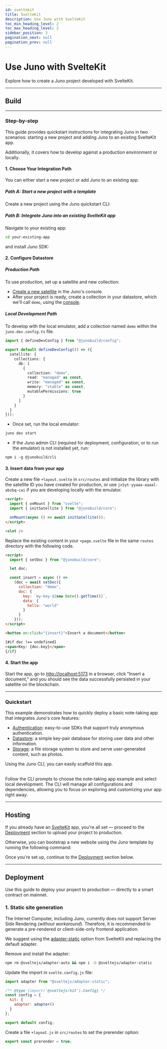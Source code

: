 ```yaml
---
id: sveltekit
title: SvelteKit
description: Use Juno with SvelteKit
toc_min_heading_level: 2
toc_max_heading_level: 2
sidebar_position: 3
pagination_next: null
pagination_prev: null
---
```


# Use Juno with SvelteKit

Explore how to create a Juno project developed with SvelteKit.


<Choice />

---

## Build


<Build />

---

### Step-by-step

This guide provides quickstart instructions for integrating Juno in two scenarios: starting a new project and adding Juno to an existing SvelteKit app.

Additionally, it covers how to develop against a production environment or locally.

#### 1. Choose Your Integration Path

You can either start a new project or add Juno to an existing app.

##### Path A: Start a new project with a template

Create a new project using the Juno quickstart CLI:


<Bash
  npm="npm create juno@latest -- --template sveltekit-starter"
  yarn="yarn create juno -- --template sveltekit-starter"
  pnpm="pnpm create juno -- --template sveltekit-starter"
/>

##### Path B: Integrate Juno into an existing SvelteKit app

Navigate to your existing app:

```bash
cd your-existing-app
```

and install Juno SDK:


<Core />

#### 2. Configure Datastore

##### Production Path

To use production, set up a satellite and new collection:

- [Create a new satellite](../create-a-satellite.mdx) in the Juno's console.
- After your project is ready, create a collection in your datastore, which we'll call `demo`, using the [console](https://console.juno.build).

##### Local Development Path

To develop with the local emulator, add a collection named `demo` within the `juno.dev.config.ts` file.

```typescript
import { defineDevConfig } from "@junobuild/config";

export default defineDevConfig(() => ({
  satellite: {
    collections: {
      db: [
        {
          collection: "demo",
          read: "managed" as const,
          write: "managed" as const,
          memory: "stable" as const,
          mutablePermissions: true
        }
      ]
    }
  }
}));
```

- Once set, run the local emulator:

```bash
juno dev start
```

- If the Juno admin CLI (required for deployment, configuration, or to run the emulator) is not installed yet, run:

```
npm i -g @junobuild/cli
```

#### 3. Insert data from your app

Create a new file `+layout.svelte` in `src/routes` and initialize the library with the satellite ID you have created for production, or use `jx5yt-yyaaa-aaaal-abzbq-cai` if you are developing locally with the emulator.

```html title="+layout.svelte"
<script>
  import { onMount } from "svelte";
  import { initSatellite } from "@junobuild/core";

  onMount(async () => await initSatellite());
</script>

<slot />
```

Replace the existing content in your `+page.svelte` file in the same `routes` directory with the following code.

```html title="+page.svelte"
<script>
  import { setDoc } from "@junobuild/core";

  let doc;

  const insert = async () =>
    (doc = await setDoc({
      collection: "demo",
      doc: {
        key: `my-key-${new Date().getTime()}`,
        data: {
          hello: "world"
        }
      }
    }));
</script>

<button on:click="{insert}">Insert a document</button>

{#if doc !== undefined}
<span>Key: {doc.key}</span>
{/if}
```

#### 4. Start the app

Start the app, go to [http://localhost:5173](http://localhost:5173) in a browser, click "Insert a document," and you should see the data successfully persisted in your satellite on the blockchain.


<WhatsNext />

---

### Quickstart

This example demonstrates how to quickly deploy a basic note-taking app that integrates Juno's core features:

- [Authentication](../build/authentication/index.md): easy-to-use SDKs that support truly anonymous authentication.
- [Datastore](../build/datastore/index.md): a simple key-pair database for storing user data and other information.
- [Storage](../build/storage/index.md): a file storage system to store and serve user-generated content, such as photos.

Using the Juno CLI, you can easily scaffold this app.

<Bash
  npm="npm create juno@latest -- --template sveltekit-example"
  yarn="yarn create juno -- --template sveltekit-example"
  pnpm="pnpm create juno -- --template sveltekit-example"
/>

<br />
Follow the CLI prompts to choose the note-taking app example and select local
development. The CLI will manage all configurations and dependencies, allowing
you to focus on exploring and customizing your app right away.

---

## Hosting

If you already have an [SvelteKit](https://svelte.dev/) app, you're all set — proceed to the [Deployment](#deployment) section to upload your project to production.

Otherwise, you can bootstrap a new website using the Juno template by running the following command:

<Bash
  npm="npm create juno@latest -- --template sveltekit-starter"
  yarn="yarn create juno -- --template sveltekit-starter"
  pnpm="pnpm create juno -- --template sveltekit-starter"
/>

Once you’re set up, continue to the [Deployment](#deployment) section below.

---

## Deployment

Use this guide to deploy your project to production — directly to a smart contract on mainnet.

### 1. Static site generation

The Internet Computer, including Juno, currently does not support Server Side Rendering (_without workaround_). Therefore, it is recommended to generate a pre-rendered or client-side-only frontend application.

We suggest using the [adapter-static](https://kit.svelte.dev/docs/adapter-static) option from SvelteKit and replacing the default adapter.

Remove and install the adapter:

```bash
npm rm @sveltejs/adapter-auto && npm i -D @sveltejs/adapter-static
```

Update the import in `svelte.config.js` file:

```javascript title="svelte.config.js"
import adapter from "@sveltejs/adapter-static";

/** @type {import('@sveltejs/kit').Config} */
const config = {
  kit: {
    adapter: adapter()
  }
};

export default config;
```

Create a file `+layout.js` in `src/routes` to set the prerender option:

```javascript title="+layout.js"
export const prerender = true;
```


<Deploy index={2} />

[satellite]: ../terminology.md#satellite
